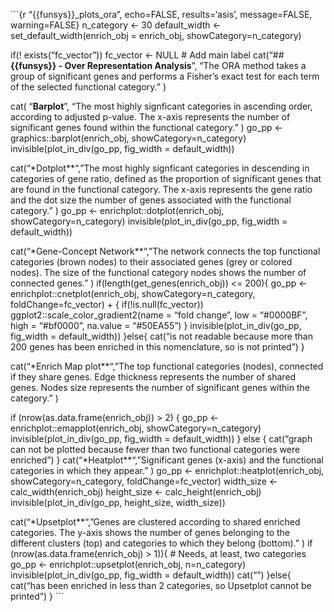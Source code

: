 ```{r "{{funsys}}_plots_ora", echo=FALSE, results='asis', message=FALSE, warning=FALSE}
n_category <- 30
default_width <- set_default_width(enrich_obj = enrich_obj, showCategory=n_category)

if(! exists("fc_vector")) fc_vector <- NULL
# Add main label
cat("## **{{funsys}} - Over Representation Analysis**\n",
		"The ORA method takes a group of significant genes and performs a Fisher's exact test for each term of the selected functional category.\n\n"
)

cat(
	"**Barplot**\n\n", 
	"The most highly signficant categories in ascending order, according to adjusted p-value. 
	The x-axis represents the number of significant genes found within the functional category.\n\n"
)
go_pp <- graphics::barplot(enrich_obj, showCategory=n_category)
invisible(plot_in_div(go_pp, fig_width = default_width))

cat("\n\n**Dotplot**\n\n",
        "The most highly signficant categories in descending in categories of gene ratio, defined as the proportion of significant genes that are found in the functional category.
         The x-axis represents the gene ratio and the dot size the number of genes associated with the functional category.\n\n"
)
go_pp <- enrichplot::dotplot(enrich_obj, showCategory=n_category)
invisible(plot_in_div(go_pp, fig_width = default_width))

cat("\n\n**Gene-Concept Network**\n\n", 
	  "The network connects the top functional categories (brown nodes) to their associated genes (grey or colored nodes).
 	   The size of the functional category nodes shows the number of connected genes.\n\n"
)
if(length(get_genes(enrich_obj)) <= 200){
	go_pp <- enrichplot::cnetplot(enrich_obj, showCategory=n_category, foldChange=fc_vector) +
	 		 { if(!is.null(fc_vector)) ggplot2::scale_color_gradient2(name = "fold change", low = "#0000BF", high = "#bf0000", na.value = "#50EA55") }
	invisible(plot_in_div(go_pp, fig_width = default_width))
}else{
	cat("\n\nCnetplot is not readable because more than 200 genes has been enriched in this nomenclature, so is not printed\n\n")
}

cat("\n\n**Enrich Map plot**\n\n", 
  "The top functional categories (nodes), connected if they share genes. Edge thickness represents the number of shared genes.
	  Nodes size represents the number of significant genes within the category.\n\n"
)

if (nrow(as.data.frame(enrich_obj)) > 2) {
	go_pp <- enrichplot::emapplot(enrich_obj, showCategory=n_category)
	invisible(plot_in_div(go_pp, fig_width = default_width))
} else {
	cat("\nThis graph can not be plotted because fewer than two functional categories were enriched\n")
}
cat("\n\n**Heatplot**\n\n", 
	  "Significant genes (x-axis) and the functional categories in which they appear." 
)
go_pp <- enrichplot::heatplot(enrich_obj, showCategory=n_category, foldChange=fc_vector)
width_size <- calc_width(enrich_obj)
height_size <- calc_height(enrich_obj) 
invisible(plot_in_div(go_pp, height_size, width_size))

cat("\n\n**Upsetplot**\n\n", 
	  "Genes are clustered according to shared enriched categories. 
	  The y-axis shows the number of genes belonging to the different clusters (top) and categories to which they belong (bottom).\n\n"
)
if (nrow(as.data.frame(enrich_obj) > 1)){ # Needs, at least, two categories
	go_pp <- enrichplot::upsetplot(enrich_obj, n=n_category)
	invisible(plot_in_div(go_pp, fig_width = default_width))
	cat("\n \n")
}else{
	cat("\n\nGenes has been enriched in less than 2 categories, so Upsetplot cannot be printed\n\n")
}
```
